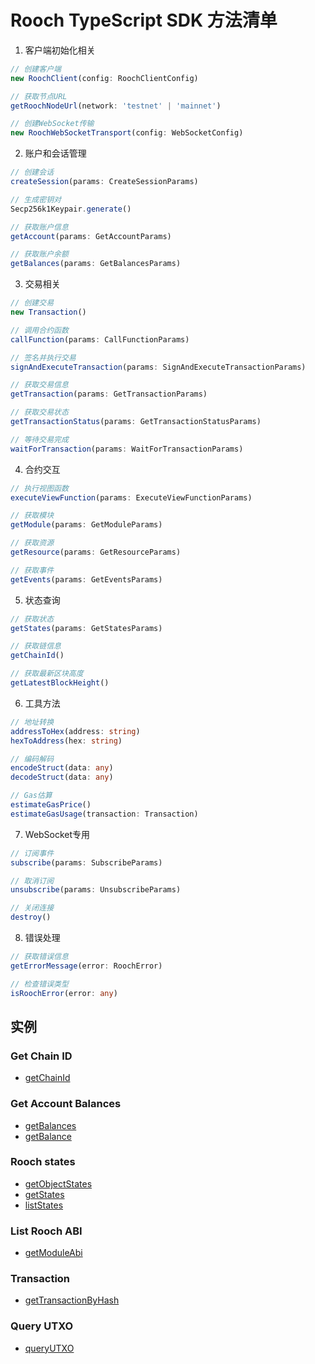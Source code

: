 # Rooch TypeScript SDK 方法清单

1. 客户端初始化相关

```typescript
// 创建客户端
new RoochClient(config: RoochClientConfig)

// 获取节点URL
getRoochNodeUrl(network: 'testnet' | 'mainnet')

// 创建WebSocket传输
new RoochWebSocketTransport(config: WebSocketConfig)
```

2. 账户和会话管理

```typescript
// 创建会话
createSession(params: CreateSessionParams)

// 生成密钥对
Secp256k1Keypair.generate()

// 获取账户信息
getAccount(params: GetAccountParams)

// 获取账户余额
getBalances(params: GetBalancesParams)
```

3. 交易相关

```typescript
// 创建交易
new Transaction()

// 调用合约函数
callFunction(params: CallFunctionParams)

// 签名并执行交易
signAndExecuteTransaction(params: SignAndExecuteTransactionParams)

// 获取交易信息
getTransaction(params: GetTransactionParams)

// 获取交易状态
getTransactionStatus(params: GetTransactionStatusParams)

// 等待交易完成
waitForTransaction(params: WaitForTransactionParams)
```

4. 合约交互

```typescript
// 执行视图函数
executeViewFunction(params: ExecuteViewFunctionParams)

// 获取模块
getModule(params: GetModuleParams)

// 获取资源
getResource(params: GetResourceParams)

// 获取事件
getEvents(params: GetEventsParams)
```

5. 状态查询

```typescript
// 获取状态
getStates(params: GetStatesParams) 

// 获取链信息
getChainId()

// 获取最新区块高度
getLatestBlockHeight()
```

6. 工具方法

```typescript
// 地址转换
addressToHex(address: string)
hexToAddress(hex: string)

// 编码解码
encodeStruct(data: any)
decodeStruct(data: any)

// Gas估算
estimateGasPrice()
estimateGasUsage(transaction: Transaction)
```

7. WebSocket专用

```typescript
// 订阅事件
subscribe(params: SubscribeParams)

// 取消订阅
unsubscribe(params: UnsubscribeParams)

// 关闭连接
destroy()
```

8. 错误处理

```typescript
// 获取错误信息
getErrorMessage(error: RoochError)

// 检查错误类型
isRoochError(error: any)
```

## 实例

### Get Chain ID

- [getChainId](https://github.com/rooch-network/sdk-examples/tree/main/ts-sdk/getChainId)

### Get Account Balances

- [getBalances](https://github.com/rooch-network/sdk-examples/tree/main/ts-sdk/getBalances)
- [getBalance](https://github.com/rooch-network/sdk-examples/tree/main/ts-sdk/getBalance)

### Rooch states

- [getObjectStates](https://github.com/rooch-network/sdk-examples/tree/main/ts-sdk/getObjectStates)
- [getStates](https://github.com/rooch-network/sdk-examples/tree/main/ts-sdk/getStates)
- [listStates](https://github.com/rooch-network/sdk-examples/tree/main/ts-sdk/listStates)

### List Rooch ABI

- [getModuleAbi](https://github.com/rooch-network/sdk-examples/tree/main/ts-sdk/getModuleAbi)

### Transaction

- [getTransactionByHash](https://github.com/rooch-network/sdk-examples/tree/main/ts-sdk/getTransactionsByHash)

### Query UTXO

- [queryUTXO](https://github.com/rooch-network/sdk-examples/tree/main/ts-sdk/queryUTXO)